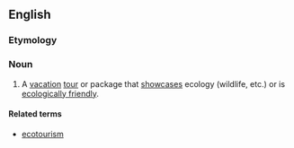 ==English==

===Etymology===
{{prefix|en|eco|tour}}

===Noun===
{{en-noun}}

# A [[vacation]] [[tour]] or package that [[showcase]]s ecology (wildlife, etc.) or is [[ecologically friendly]].

====Related terms====
* [[ecotourism]]
